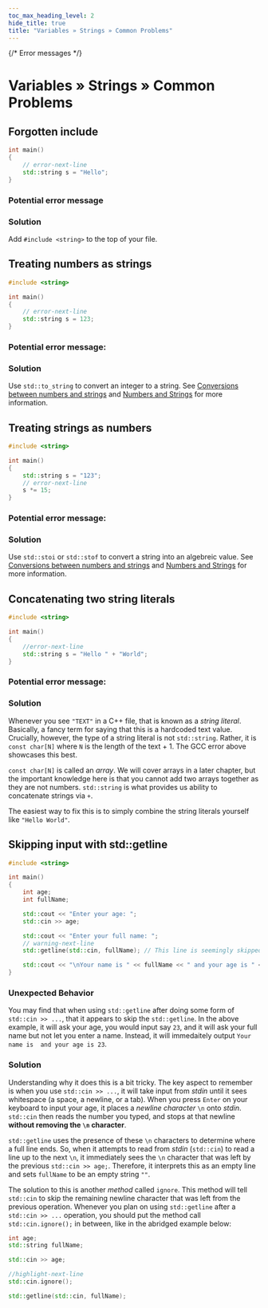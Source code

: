 ```yaml
---
toc_max_heading_level: 2
hide_title: true
title: "Variables » Strings » Common Problems"
---
```




{/* Error messages */}





# Variables » Strings » Common Problems

## Forgotten include

```cpp showLineNumbers title="❌ Erroneous Code"
int main()
{
	// error-next-line
    std::string s = "Hello";
}
```

### Potential error message

<Tabs groupId="compiler">
	<TabItem value="gcc" label="GCC" default>
		<ErrorMessage_ForgottenIncludeGCC />
	</TabItem>
<TabItem value="msvc" label="MSVC">
		<ErrorMessage_ForgottenIncludeMSVC />
</TabItem>
</Tabs>

### Solution

Add `#include <string>` to the top of your file.

## Treating numbers as strings

```cpp title="❌ Erroneous Code"
#include <string>

int main()
{
	// error-next-line
    std::string s = 123;
}
```

### Potential error message:

<Tabs groupId="compiler">
	<TabItem value="gcc" label="GCC" default>
		<ErrorMessage_WrongIntToStringGCC />
	</TabItem>
	<TabItem value="msvc" label="MSVC">
		<ErrorMessage_WrongIntToStringMSVC />
	</TabItem>
</Tabs>

### Solution

Use `std::to_string` to convert an integer to a string.
See [Conversions between numbers and strings](#conversions-between-numbers-and-strings)
and [Numbers and Strings](#numbers-and-strings) for more information.

## Treating strings as numbers

```cpp title="❌ Erroneous Code"
#include <string>

int main()
{
    std::string s = "123";
	// error-next-line
	s *= 15;
}
```

### Potential error message:

<Tabs groupId="compiler">
	<TabItem value="gcc" label="GCC" default>
		<ErrorMessage_StringIsNotIntGCC />
	</TabItem>
	<TabItem value="msvc" label="MSVC">
		<ErrorMessage_StringIsNotIntMSVC />
	</TabItem>
</Tabs>

### Solution

Use `std::stoi` or `std::stof` to convert a string into an algebreic value.
See [Conversions between numbers and strings](#conversions-between-numbers-and-strings)
and [Numbers and Strings](#numbers-and-strings) for more information.

## Concatenating two string literals

```cpp title="❌ Erroneous Code"
#include <string>

int main()
{
	//error-next-line
    std::string s = "Hello " + "World";
}
```

### Potential error message:

<Tabs groupId="compiler">
	<TabItem value="gcc" label="GCC" default>
		<ErrorMessage_AddingLiteralsGCC />
	</TabItem>
	<TabItem value="msvc" label="MSVC">
		<ErrorMessage_AddingLiteralsMSVC />
	</TabItem>
</Tabs>

### Solution

Whenever you see `"TEXT"` in a C++ file, that is known as a *string literal*. Basically, a fancy term for saying that
this is a hardcoded text value. Crucially, however, the type of a string literal is not `std::string`.
Rather, it is `const char[N]` where `N` is the length of the text + 1. The GCC error above showcases this best.

`const char[N]` is called an *array*. We will cover arrays in a later chapter, but the important knowledge here is that
you cannot add two arrays together as they are not numbers. `std::string` is what provides us ability to concatenate strings
via `+`.

The easiest way to fix this is to simply combine the string literals yourself like `"Hello World"`.

## Skipping input with std::getline

```cpp title="⚠️ Buggy Code"
#include <string>

int main()
{
	int age;
	int fullName;

	std::cout << "Enter your age: ";
	std::cin >> age;

	std::cout << "Enter your full name: ";
	// warning-next-line
	std::getline(std::cin, fullName); // This line is seemingly skipped

	std::cout << "\nYour name is " << fullName << " and your age is " << age;
}
```

### Unexpected Behavior
You may find that when using `std::getline` after doing some form of `std::cin >> ...`, that it appears to skip the `std::getline`.
In the above example, it will ask your age, you would input say `23`, and it will ask your full name but not let you enter a name.
Instead, it will immedaitely output `Your name is  and your age is 23`. 


### Solution

Understanding why it does this is a bit tricky. The key aspect to remember is when you use `std::cin >> ...`, it will take input
from *stdin* until it sees whitespace (a space, a newline, or a tab). When you press `Enter` on your keyboard to input your age,
it places a *newline character* `\n` onto *stdin*. `std::cin` then reads the number you typed, and stops at that newline
**without removing the `\n` character**.

`std::getline` uses the presence of these `\n` characters to determine where a full line ends.
So, when it attempts to read from *stdin* (`std::cin`) to read a line up to the next `\n`,
it immediately sees the `\n` character that was left by the previous `std::cin >> age;`.
Therefore, it interprets this as an empty line and sets `fullName` to be an empty string `""`.

The solution to this is another *method* called `ignore`. This method will tell `std::cin` to 
skip the remaining newline character that was left from the previous operation. Whenever you plan on using `std::getline` after
a `std::cin >> ...` operation, you should put the method call `std::cin.ignore();` in between, like in the abridged example below:

```cpp title="How to use the ignore method"
int age;
std::string fullName;

std::cin >> age;

//highlight-next-line
std::cin.ignore();

std::getline(std::cin, fullName);
```


